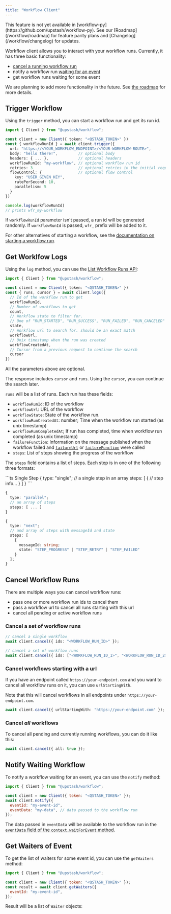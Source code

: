 ```yaml
---
title: "Workflow Client"
---
```


<Note>
  This feature is not yet available in
  [workflow-py](https://github.com/upstash/workflow-py). See our
  [Roadmap](/workflow/roadmap) for feature parity plans and
  [Changelog](/workflow/changelog) for updates.
</Note>

Workflow client allows you to interact with your workflow runs. Currently, it has three basic functionality:

- [cancel a running workflow run](/workflow/howto/cancel)
- notify a workflow run [waiting for an event](/workflow/basics/context#context-waitforevent)
- get workflow runs waiting for some event

We are planning to add more functionality in the future. See [the roadmap](/workflow/roadmap) for more details.

## Trigger Workflow

Using the `trigger` method, you can start a workflow run and get its run id.

```ts
import { Client } from "@upstash/workflow";

const client = new Client({ token: "<QSTASH_TOKEN>" })
const { workflowRunId } = await client.trigger({
  url: "https://<YOUR_WORKFLOW_ENDPOINT>/<YOUR-WORKFLOW-ROUTE>",
  body: "hello there!",         // optional body
  headers: { ... },             // optional headers
  workflowRunId: "my-workflow", // optional workflow run id
  retries: 3                    // optional retries in the initial request
  flowControl: {                // optional flow control
    key: "USER_GIVEN_KEY",
    ratePerSecond: 10,
    parallelism: 5
  }
})

console.log(workflowRunId)
// prints wfr_my-workflow
```

If `workflowRunId` parameter isn't passed, a run id will be generated randomly. If `workflowRunId` is passed, `wfr_` prefix will be added to it.

For other alternatives of starting a workflow, see the [documentation on starting a workflow run](/workflow/howto/start).

## Get Worklfow Logs

Using the `log` method, you can use the [List Workflow Runs API](/workflow/rest/runs/logs):

```ts
import { Client } from "@upstash/workflow";

const client = new Client({ token: "<QSTASH_TOKEN>" })
const { runs, cursor } = await client.logs({
  // Id of the workflow run to get
  workflowRunId,
  // Number of workflows to get
  count,
  // Workflow state to filter for.
  // One of "RUN_STARTED", "RUN_SUCCESS", "RUN_FAILED", "RUN_CANCELED"
  state,
  // Workflow url to search for. should be an exact match
  workflowUrl,       
  // Unix timestamp when the run was created
  workflowCreatedAt, 
  // Cursor from a previous request to continue the search
  cursor             
})
```

All the parameters above are optional.

The response includes `cursor` and `runs`. Using the `cursor`, you can continue the search later.

`runs` will be a list of runs. Each run has these fields:

- `workflowRunId`: ID of the workflow
- `workflowUrl`: URL of the workflow
- `workflowState`: State of the workflow run.
- `workflowRunCreatedAt`: number; Time when the workflow run started (as unix timestamp)
- `workflowRunCompletedAt`; If run has completed, time when workflow run completed (as unix timestamp)
- `failureFunction`: Information on the message published when the workflow failed and [`failureUrl`](/workflow/basics/serve#failureurl) or [`failureFunction`](/workflow/basics/serve#failurefunction) were called
- `steps`: List of steps showing the progress of the workflow

The `steps` field contains a list of steps. Each step is in one of the following three formats:

<CodeGroup>
```ts Single Step
{
  type: "single";
  // a single step in an array
  steps: [
    {
      // step info...
    }
  ]
}
```

```ts Parallel Steps
{
  type: "parallel";
  // an array of steps
  steps: [ ... ]
}
```

```ts Next Step
{
  type: "next";
  // and array of steps with messageId and state
  steps: [
    {
      messageId: string;
      state: "STEP_PROGRESS" | "STEP_RETRY" | "STEP_FAILED"
    }
  ];
}
```
</CodeGroup>

## Cancel Workflow Runs

There are multiple ways you can cancel workflow runs:

- pass one or more workflow run ids to cancel them
- pass a workflow url to cancel all runs starting with this url
- cancel all pending or active workflow runs

### Cancel a set of workflow runs

```ts
// cancel a single workflow
await client.cancel({ ids: "<WORKFLOW_RUN_ID>" });

// cancel a set of workflow runs
await client.cancel({ ids: ["<WORKFLOW_RUN_ID_1>", "<WORKFLOW_RUN_ID_2>"] });
```

### Cancel workflows starting with a url

If you have an endpoint called `https://your-endpoint.com` and you
want to cancel all workflow runs on it, you can use `urlStartingWith`.

Note that this will cancel workflows in all endpoints under
`https://your-endpoint.com`.

```ts
await client.cancel({ urlStartingWith: "https://your-endpoint.com" });
```

### Cancel _all_ workflows

To cancel all pending and currently running workflows, you can
do it like this:

```ts
await client.cancel({ all: true });
```

## Notify Waiting Workflow

To notify a workflow waiting for an event, you can use the `notify` method:

```javascript
import { Client } from "@upstash/workflow";

const client = new Client({ token: "<QSTASH_TOKEN>" });
await client.notify({
  eventId: "my-event-id",
  eventData: "my-data", // data passed to the workflow run
});
```

The data passed in `eventData` will be available to the workflow run in the
[`eventData` field of the `context.waitForEvent` method](/workflow/basics/context#context-waitforevent).

## Get Waiters of Event

To get the list of waiters for some event id, you can use the `getWaiters` method:

```javascript
import { Client } from "@upstash/workflow";

const client = new Client({ token: "<QSTASH_TOKEN>" });
const result = await client.getWaiters({
  eventId: "my-event-id",
});
```

Result will be a list of `Waiter` objects:

<Snippet file="qstash/waiter.mdx" />

